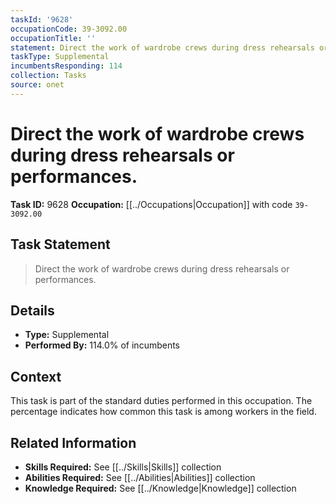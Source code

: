 ```yaml
---
taskId: '9628'
occupationCode: 39-3092.00
occupationTitle: ''
statement: Direct the work of wardrobe crews during dress rehearsals or performances.
taskType: Supplemental
incumbentsResponding: 114
collection: Tasks
source: onet
---
```

# Direct the work of wardrobe crews during dress rehearsals or performances.

**Task ID:** 9628
**Occupation:** [[../Occupations|Occupation]] with code `39-3092.00`

## Task Statement

> Direct the work of wardrobe crews during dress rehearsals or performances.

## Details

- **Type:** Supplemental
- **Performed By:** 114.0% of incumbents

## Context

This task is part of the standard duties performed in this occupation. The percentage indicates how common this task is among workers in the field.

## Related Information

- **Skills Required:** See [[../Skills|Skills]] collection
- **Abilities Required:** See [[../Abilities|Abilities]] collection
- **Knowledge Required:** See [[../Knowledge|Knowledge]] collection
